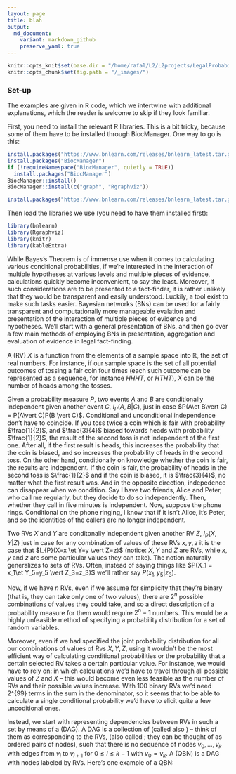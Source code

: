 ```yaml
---
layout: page
title: blah
output:
  md_document:
    variant: markdown_github
    preserve_yaml: true
---
```


```r
knitr::opts_knit$set(base.dir = "/home/rafal/L2/L2projects/LegalProbabilismBNs", base.url = "https://rfl-urbaniak.github.io/LegalProbabilismBNs/")
knitr::opts_chunk$set(fig.path = "/_images/")
```


### Set-up

The examples are given in R code, which we intertwine with additional explanations, which the reader is welcome to skip if they look familiar. 

First, you need to install the relevant R libraries. This is a bit tricky, because some of them have to be installed through BiocManager. One way to go is this:


\footnotesize
```r
install.packages("https://www.bnlearn.com/releases/bnlearn_latest.tar.gz", repos = NULL, type = "source")
install.packages("BiocManager")
if (!requireNamespace("BiocManager", quietly = TRUE))
  install.packages("BiocManager")
BiocManager::install()
BiocManager::install(c("graph", "Rgraphviz"))

install.packages("https://www.bnlearn.com/releases/bnlearn_latest.tar.gz", repos = NULL, type = "source")

```
\normalsize

Then load the libraries we use (you need to have them installed first):

```r
library(bnlearn)
library(Rgraphviz)
library(knitr)
library(kableExtra)
```



While Bayes's Theorem is of immense use when it comes to calculating various conditional probabilities, if we're interested in the interaction of multiple hypotheses at various levels and multiple pieces of evidence, calculations quickly become inconvenient, to say the least. Moreover, if such considerations are to be presented to a fact-finder, it is rather unlikely that they would be transparent and easily understood. Luckily, a tool exist to make such tasks easier. Bayesian networks (BNs) can be used for a fairly transparent and computationally more manageable evalation and presentation of the interaction of multiple pieces of evidence and hypotheses. We'll start with a general presentation of BNs, and then go over a few main methods of employing BNs in presentation, aggregation and evaluation of evidence in legal fact-finding.  



\section{Bayesian Networks: a crashcourse}

A \emph{random variable} (RV) $X$ is a function from the elements of a sample space into $\mathbb{R}$, the set of real numbers. For instance, if our sample space is the set of all potential outcomes of tossing a fair coin four times (each such outcome can be represented as a sequence, for instance  $HHHT$, or $HTHT$), $X$ can be the number of heads among the tosses.  

Given a probability measure $P$, two events $A$ and $B$ are conditionally independent given another event $C$, $I_{P}(A,B\vert C)$, just in case $P(A\et B\vert C) = P(A\vert C)P(B \vert C)$. Conditional and unconditional independence don't have to coincide. If you toss twice a coin which is fair with probability $\frac{1}{2}$, and $\frac{3}{4}$ biased towards heads with probability $\frac{1}{2}$, the result of the second toss is not independent of the first one. After all, if the first result is heads, this increases the probability that the coin is biased, and so increases the probability of heads in the second toss. On the other hand, conditionally on knowledge whether the coin is fair, the results are independent. If the coin is fair, the probability of heads in the second toss is $\frac{1}{2}$ and if the coin is biased, it is $\frac{3}{4}$, no matter what the first result was. And in the opposite direction, indepedence can disappear when we condition. Say I have two friends, Alice and Peter, who call me regularly, but they decide to do so independently. Then, whether they call in five minutes is independent. Now, suppose the phone rings. Conditional on the phone ringing, I know that if it isn't Alice, it's Peter, and so the identities of the callers are no longer independent. 





Two RVs $X$ and $Y$ are conditonally independent given another RV $Z$, $I_{P}(X,Y\vert Z)$ just in case for any combination of values of these RVs $x,y,z$ it is the case that $I_{P}(X=x \et Y=y \vert Z=z)$ (notice: $X,Y$ and $Z$ are RVs, while $x,y$ and $z$ are some particular values they can take). The notion naturally generalizes to sets of RVs.
Often, instead of saying things like $P(X_1 = x_1\et Y_5=y_5 \vert Z_3=z_3)$ we'll rather say $P(x_1,y_5\vert z_3)$.  


Now, if we have $n$ RVs, even if we assume for simplicity that they're binary (that is, they can take only one of two values), there are $2^n$ possible combinations of values they could take, and so a direct description of a probability measure for them would require $2^n-1$ numbers. This would be a highly unfeasible method of specifying a probability distribution for a set of random variables. 



Moreover, even if we had specified the joint probability distribution for all our combinations of values of Rvs $X, Y, Z$, using it wouldn't be the most efficient way of calculating conditional probabilities or the probability that a certain selected RV takes a certain particular value. For instance, we would have to rely on:
\begin{align*} 
xP(x_1\vert y_1) & =  \frac{P{x_1,y_1}}{P{y_1}} \\ &  = \frac{\sum_{i}P(x_1,y_1,Z=z_i)}{
\sum_{i,j}P(X=x_j,y_1,Z=Z_i)
} 
\end{align*}
\noindent in which calculations we'd have to travel through all possible values of $Z$ and $X$ -- this would become even less feasible as the number of RVs and their possible values increase. With 100 binary RVs we'd need 2^{99} terms in the sum in the denominator, so it seems that to be able to calculate a single conditional probability we'd have to elicit quite a few uncoditional ones. 

\normalsize


Instead, we start with representing dependencies between RVs in such a set by means of a \emph{directed acyclic graph} (DAG). A DAG is a collection of \emph{nodes} (called also \emph{vertices}) -- think of them as corresponding to the RVs, \emph{directed edges} (also called \emph{arcs}; they  can be thought of as ordered pairs of nodes), such that there is no sequence of nodes $v_0,\dots, v_k$ with edges from $v_i$ to $v_{i+1}$ for $0\leq i\leq k-1$ with $v_0=v_k$.\footnote{Sometimes it is also required that the graph should be connected: that for any two nodes there is an undirected path between them.} A \emph{qualitative BN} (QBN) is a DAG with nodes labeled by RVs. Here's one example of a QBN:



